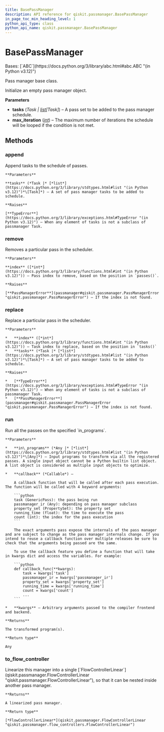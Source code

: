```yaml
---
title: BasePassManager
description: API reference for qiskit.passmanager.BasePassManager
in_page_toc_min_heading_level: 1
python_api_type: class
python_api_name: qiskit.passmanager.BasePassManager
---
```


# BasePassManager

<Class id="qiskit.passmanager.BasePassManager" isDedicatedPage={true} github="https://github.com/qiskit/qiskit/tree/stable/0.45/qiskit/passmanager/passmanager.py" signature="qiskit.passmanager.BasePassManager(tasks=(), max_iteration=1000)">
  Bases: [`ABC`](https://docs.python.org/3/library/abc.html#abc.ABC "(in Python v3.12)")

  Pass manager base class.

  Initialize an empty pass manager object.

  **Parameters**

  *   **tasks** (*Task |* [*list*](https://docs.python.org/3/library/stdtypes.html#list "(in Python v3.12)")*\[Task]*) – A pass set to be added to the pass manager schedule.
  *   **max\_iteration** ([*int*](https://docs.python.org/3/library/functions.html#int "(in Python v3.12)")) – The maximum number of iterations the schedule will be looped if the condition is not met.

  ## Methods

  ### append

  <Function id="qiskit.passmanager.BasePassManager.append" signature="append(tasks)">
    Append tasks to the schedule of passes.

    **Parameters**

    **tasks** (*Task |* [*list*](https://docs.python.org/3/library/stdtypes.html#list "(in Python v3.12)")*\[Task]*) – A set of pass manager tasks to be added to schedule.

    **Raises**

    [**TypeError**](https://docs.python.org/3/library/exceptions.html#TypeError "(in Python v3.12)") – When any element of tasks is not a subclass of passmanager Task.
  </Function>

  ### remove

  <Function id="qiskit.passmanager.BasePassManager.remove" signature="remove(index)">
    Removes a particular pass in the scheduler.

    **Parameters**

    **index** ([*int*](https://docs.python.org/3/library/functions.html#int "(in Python v3.12)")) – Pass index to remove, based on the position in `passes()`.

    **Raises**

    [**PassManagerError**](passmanager#qiskit.passmanager.PassManagerError "qiskit.passmanager.PassManagerError") – If the index is not found.
  </Function>

  ### replace

  <Function id="qiskit.passmanager.BasePassManager.replace" signature="replace(index, tasks)">
    Replace a particular pass in the scheduler.

    **Parameters**

    *   **index** ([*int*](https://docs.python.org/3/library/functions.html#int "(in Python v3.12)")) – Task index to replace, based on the position in `tasks()`
    *   **tasks** (*Task |* [*list*](https://docs.python.org/3/library/stdtypes.html#list "(in Python v3.12)")*\[Task]*) – A set of pass manager tasks to be added to schedule.

    **Raises**

    *   [**TypeError**](https://docs.python.org/3/library/exceptions.html#TypeError "(in Python v3.12)") – When any element of tasks is not a subclass of passmanager Task.
    *   [**PassManagerError**](passmanager#qiskit.passmanager.PassManagerError "qiskit.passmanager.PassManagerError") – If the index is not found.
  </Function>

  ### run

  <Function id="qiskit.passmanager.BasePassManager.run" signature="run(in_programs, callback=None, **kwargs)">
    Run all the passes on the specified `in_programs`.

    **Parameters**

    *   **in\_programs** (*Any |* [*list*](https://docs.python.org/3/library/stdtypes.html#list "(in Python v3.12)")*\[Any]*) – Input programs to transform via all the registered passes. A single input object cannot be a Python builtin list object. A list object is considered as multiple input objects to optimize.

    *   **callback** (*Callable*) –

        A callback function that will be called after each pass execution. The function will be called with 4 keyword arguments:

        ```python
        task (GenericPass): the pass being run
        passmanager_ir (Any): depending on pass manager subclass
        property_set (PropertySet): the property set
        running_time (float): the time to execute the pass
        count (int): the index for the pass execution
        ```

        The exact arguments pass expose the internals of the pass manager and are subject to change as the pass manager internals change. If you intend to reuse a callback function over multiple releases be sure to check that the arguments being passed are the same.

        To use the callback feature you define a function that will take in kwargs dict and access the variables. For example:

        ```python
        def callback_func(**kwargs):
            task = kwargs['task']
            passmanager_ir = kwargs['passmanager_ir']
            property_set = kwargs['property_set']
            running_time = kwargs['running_time']
            count = kwargs['count']
            ...
        ```

    *   **kwargs** – Arbitrary arguments passed to the compiler frontend and backend.

    **Returns**

    The transformed program(s).

    **Return type**

    Any
  </Function>

  ### to\_flow\_controller

  <Function id="qiskit.passmanager.BasePassManager.to_flow_controller" signature="to_flow_controller()">
    Linearize this manager into a single [`FlowControllerLinear`](qiskit.passmanager.FlowControllerLinear "qiskit.passmanager.FlowControllerLinear"), so that it can be nested inside another pass manager.

    **Returns**

    A linearized pass manager.

    **Return type**

    [*FlowControllerLinear*](qiskit.passmanager.FlowControllerLinear "qiskit.passmanager.flow_controllers.FlowControllerLinear")
  </Function>
</Class>

